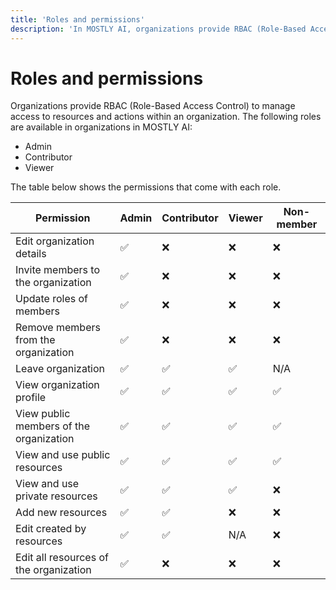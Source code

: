 ```yaml
---
title: 'Roles and permissions'
description: 'In MOSTLY AI, organizations provide RBAC (Role-Based Access Control) to manage access to resources and actions within an organization. The roles Owner, Admin, Collaborator, and Viewer are available for each organization.'
---
```


# Roles and permissions

Organizations provide RBAC (Role-Based Access Control) to manage access to resources and actions within an organization. The following roles are available in organizations in MOSTLY AI:

* Admin
* Contributor
* Viewer

The table below shows the permissions that come with each role.

| Permission                              | Admin | Contributor | Viewer | Non-member |
| --------------------------------------- | ----- | ----------- | ------ | ---------- |
| Edit organization details               | ✅    | ❌          | ❌     | ❌         |
| Invite members to the organization      | ✅    | ❌          | ❌     | ❌         |
| Update roles of members                 | ✅    | ❌          | ❌     | ❌         |
| Remove members from the organization    | ✅    | ❌          | ❌     | ❌         |
| Leave organization                      | ✅    | ✅          | ✅     | N/A        |
| View organization profile               | ✅    | ✅          | ✅     | ✅         |
| View public members of the organization | ✅    | ✅          | ✅     | ✅         |
| View and use public resources           | ✅    | ✅          | ✅     | ✅         |
| View and use private resources          | ✅    | ✅          | ✅     | ❌         |
| Add new resources                       | ✅    | ✅          | ❌     | ❌         |
| Edit created by resources               | ✅    | ✅          | N/A    | ❌         |
| Edit all resources of the organization  | ✅    | ❌          | ❌     | ❌         |
